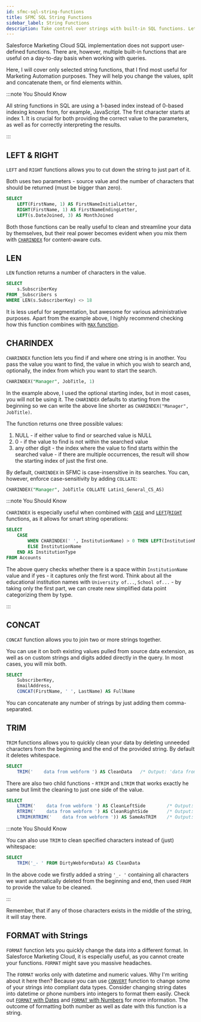 ```yaml
---
id: sfmc-sql-string-functions
title: SFMC SQL String Functions
sidebar_label: String Functions
description: Take control over strings with built-in SQL functions. Let the query do the job.
---
```



<LeadText content='Take control over strings with built-in SQL functions. Let the query do the job.' />

Salesforce Marketing Cloud SQL implementation does not support user-defined functions. There are, however, multiple built-in functions that are useful on a day-to-day basis when working with queries.

Here, I will cover only selected string functions, that I find most useful for Marketing Automation purposes. They will help you change the values, split and concatenate them, or find elements within.

:::note You Should Know

All string functions in SQL are using a 1-based index instead of 0-based indexing known from, for example, JavaScript. The first character starts at index 1. It is crucial for both providing the correct value to the parameters, as well as for correctly interpreting the results.

:::

## LEFT & RIGHT

`LEFT` and `RIGHT` functions allows you to cut down the string to just part of it.

Both uses two parameters - source value and the number of characters that should be returned (must be bigger than zero).

```sql {2} title="LEFT and RIGHT can work both on strings as well as on other data types"
SELECT
    LEFT(FirstName, 1) AS FirstNameInitialLetter,
    RIGHT(FirstName, 1) AS FirstNameEndingLetter,
    LEFT(s.DateJoined, 3) AS MonthJoined
```

Both those functions can be really useful to clean and streamline your data by themselves, but their real power becomes evident when you mix them with [`CHARINDEX`](#charindex) for content-aware cuts.

## LEN

`LEN` function returns a number of characters in the value.

```sql {4} title="If you use Salesforce Contact ID as Subscriber Key, use LEN to quickly find invalid records"
SELECT
    s.SubscriberKey
FROM _Subscribers s
WHERE LEN(s.SubscriberKey) <> 18
```

It is less useful for segmentation, but awesome for various administrative purposes. Apart from the example above, I highly recommend checking how this function combines with [`MAX` function](sfmc-sql-numeric-functions#min--max).

## CHARINDEX

`CHARINDEX` function lets you find if and where one string is in another. You pass the value you want to find, the value in which you wish to search and, optionally, the index from which you want to start the search.

```sql title="Search for 'Manager' in the JobTitle column starting with the first index"
CHARINDEX("Manager", JobTitle, 1)
```

In the example above, I used the optional starting index, but in most cases, you will not be using it. The `CHARINDEX` defaults to starting from the beginning so we can write the above line shorter as `CHARINDEX("Manager", JobTitle)`.

The function returns one three possible values:

1. NULL - if either value to find or searched value is NULL
2. 0 - if the value to find is not within the searched value
3. any other digit - the index where the value to find starts within the searched value - if there are multiple occurrences, the result will show the starting index of just the first one.

By default, `CHARINDEX` in SFMC is case-insensitive in its searches. You can, however, enforce case-sensitivity by adding `COLLATE`:

```sql title="Case sensitive CHARINDEX search - note lack of a comma between the value and COLLATE"
CHARINDEX("Manager", JobTitle COLLATE Latin1_General_CS_AS)
```

:::note You Should Know

`CHARINDEX` is especially useful when combined with [`CASE`](sfmc-sql-select#conditional-values-with-case) and [`LEFT`](#left--right)/[`RIGHT`](#left--right) functions, as it allows for smart string operations:

```sql {3} title="Dynamically pull part of the Institution Name value"
SELECT
    CASE
        WHEN CHARINDEX(' ', InstitutionName) > 0 THEN LEFT(InstitutionName, CHARINDEX(' ', InstitutionName) - 1)
        ELSE InstitutionName
    END AS InstitutionType
FROM Accounts
```

The above query checks whether there is a space within `InstitutionName` value and if yes - it captures only the first word. Think about all the educational institution names with `University of...`, `School of...` - by taking only the first part, we can create new simplified data point categorizing them by type.

:::

## CONCAT

`CONCAT` function allows you to join two or more strings together.

You can use it on both existing values pulled from source data extension, as well as on custom strings and digits added directly in the query. In most cases, you will mix both.

```sql {4} title="Perfect for preparing your data for personalization"
SELECT
    SubscriberKey,
    EmailAddress,
    CONCAT(FirstName, ' ', LastName) AS FullName
```

You can concatenate any number of strings by just adding them comma-separated.

## TRIM

`TRIM` functions allows you to quickly clean your data by deleting unneeded characters from the beginning and the end of the provided string. By default it deletes whitespace.

```sql {2} title="Noone likes useless whitespace in their database"
SELECT
    TRIM('    data from webform ') AS CleanData   /* Output: 'data from webform' */
```

There are also two child functions - `RTRIM` and `LTRIM` that works exactly he same but limit the cleaning to just one side of the value.

```sql {2-4} title="Noone likes useless whitespace in their database"
SELECT
    LTRIM('    data from webform ') AS CleanLeftSide        /* Output: 'data from webform ' */
    RTRIM('    data from webform ') AS CleanRightSide       /* Output: '    data from webform' */
    LTRIM(RTRIM('    data from webform ')) AS SameAsTRIM    /* Output: 'data from webform' */
```

:::note You Should Know

You can also use `TRIM` to clean specified characters instead of (just) whitespace:

```sql {2} title="No more '__-- Owner --__' in your values"
SELECT
    TRIM('_- ' FROM DirtyWebformData) AS CleanData
```

In the above code we firstly added a string `'_- '` containing all characters we want automatically deleted from the beginning and end, then used `FROM` to provide the value to be cleaned.

:::

Remember, that if any of those characters exists in the middle of the string, it will stay there.

## FORMAT with Strings

`FORMAT` function lets you quickly change the data into a different format. In Salesforce Marketing Cloud, it is especially useful, as you cannot create your functions. `FORMAT` might save you massive headaches.

The `FORMAT` works only with datetime and numeric values. Why I'm writing about it here then? Because you can use [`CONVERT`](sfmc-sql-conversion-functions#case--convert) function to change some of your strings into compliant data types. Consider changing string dates into datetime or phone numbers into integers to format them easily. Check out [`FORMAT` with Dates](sfmc-sql-date-functions#format-with-dates) and [`FORMAT` with Numbers](sfmc-sql-numeric-functions#format-with-numbers) for more information. The outcome of formatting both number as well as date with this function is a string.